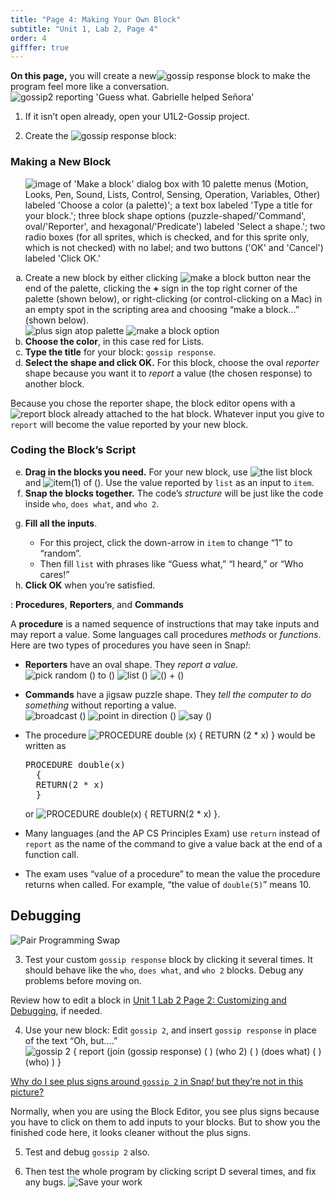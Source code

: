 ```yaml
---
title: "Page 4: Making Your Own Block"
subtitle: "Unit 1, Lab 2, Page 4"
order: 4
gifffer: true
---
```


::: learn
<strong>On this page,</strong> you will create a new<img src="/img/1-introduction/gossip-response.png" title="gossip response" alt="gossip response" class="inline"/> block to make the program feel more like a conversation. <br /> <img src="/img/1-introduction/gossip2-reporting.png" title="gossip2 reporting &apos;Guess what. Gabrielle helped Señora&apos;" alt="gossip2 reporting &apos;Guess what. Gabrielle helped Señora&apos;" class="ms-4"/>
:::

::: {#first .forYouToDo}

(@) If it isn't open already, open your U1L2-Gossip project.

(@) Create the <img src="/img/1-introduction/gossip-response.png" title="gossip response" alt="gossip response" class="inline"/> block:

::: narrower
### <strong>Making a New Block</strong>

<ol type="a">

<img src="/img/1-introduction/make-a-block-labeled.png" title="image of &apos;Make a block&apos; dialog box with 10 palette menus (Motion, Looks, Pen, Sound, Lists, Control, Sensing, Operation, Variables, Other) labeled &apos;Choose a color (a palette)&apos;; a text box labeled &apos;Type a title for your block.&apos;; three block shape options (puzzle-shaped/&apos;Command&apos;, oval/&apos;Reporter&apos;, and hexagonal/&apos;Predicate&apos;) labeled &apos;Select a shape.&apos;; two radio boxes (for all sprites, which is checked, and for this sprite only, which is not checked) with no label; and two buttons (&apos;OK&apos; and &apos;Cancel&apos;) labeled &apos;Click OK.&apos;" alt="image of &apos;Make a block&apos; dialog box with 10 palette menus (Motion, Looks, Pen, Sound, Lists, Control, Sensing, Operation, Variables, Other) labeled &apos;Choose a color (a palette)&apos;; a text box labeled &apos;Type a title for your block.&apos;; three block shape options (puzzle-shaped/&apos;Command&apos;, oval/&apos;Reporter&apos;, and hexagonal/&apos;Predicate&apos;) labeled &apos;Select a shape.&apos;; two radio boxes (for all sprites, which is checked, and for this sprite only, which is not checked) with no label; and two buttons (&apos;OK&apos; and &apos;Cancel&apos;) labeled &apos;Click OK.&apos;" class="ms-4 noshadow"/>

<li>Create a new block by either clicking <img src="/img/1-introduction/make-a-block.png" title="make a block button" alt="make a block button" class="inline"/> near the end of the palette, clicking the <b>+</b> sign in the top right corner of the palette (shown below), or right-clicking (or control-clicking on a Mac) in an empty spot in the scripting area and choosing "make a block..." (shown below).<br /> <img src="/img/1-introduction/plus-sign.png" title="plus sign atop palette" alt="plus sign atop palette" class="ms-4"/> <img src="/img/1-introduction/make-a-block.jpg" title="make a block option" alt="make a block option" class="ms-4"/></li>

<li><strong>Choose the color</strong>, in this case red for Lists.</li>

<li><strong>Type the title</strong> for your block: `gossip response`.</li>

<li><strong>Select the shape and click OK.</strong> For this block, choose the oval <em>reporter</em> shape because you want it to <i>report</i> a value (the chosen response) to another block.</li>

</ol>

::: endnote
<p>Because you chose the reporter shape, the block editor opens with a <img src="/img/blocks/report.png" title="report" alt="report" class="inline py-0"/> block already attached to the hat block. Whatever input you give to `report` will become the value reported by your new block.</p>
:::

### <strong>Coding the Block's Script</strong>

<ol type="a" start="5">

<li><strong>Drag in the blocks you need.</strong> For your new block, use <img src="/img/1-introduction/list.png" title="the list block" alt="the list block"/> and <img src="/img/1-introduction/item.png" title="item(1) of ()" alt="item(1) of ()"/>. Use the value reported by `list` as an input to `item`.</li>

<li><strong>Snap the blocks together.</strong> The code's <em>structure</em> will be just like the code inside `who`, `does what`, and `who 2`. <!--<div class="sidenote">If you forget what's inside `who`, you can edit it and just leave the editor open for you to see as you work on your new block.  </div>--></li>

<li>

<strong>Fill all the inputs</strong>.

<ul>

<li>For this project, click the down-arrow in `item` to change "1" to "random".</li>

<li>Then fill `list` with phrases like "Guess what," "I heard," or "Who cares!"</li>

</ul>

</li>

<li><strong>Click OK</strong> when you're satisfied.</li>

</ol>
:::
:::

::: vocabFullWidth
: <strong>Procedures</strong>, <strong>Reporters</strong>, and <strong>Commands</strong>

A <strong>procedure</strong> is a named sequence of instructions that may take inputs and may report a value. Some languages call procedures <em>methods</em> or <em>functions</em>. Here are two types of procedures you have seen in Snap<em>!</em>:

- <strong>Reporters</strong> have an oval shape. They <em>report a value</em>.<br /> <img src="/img/blocks/pick-random-empty-full-size.png" title="pick random () to ()" alt="pick random () to ()" class="ms-4"/> <img src="/img/blocks/list-full-size.png" title="list ()" alt="list ()" class="ms-4"/> <img src="/img/1-introduction/plus.png" title="() + ()" alt="() + ()" class="ms-4"/>

- <strong>Commands</strong> have a jigsaw puzzle shape. They <em>tell the computer to do something</em> without reporting a value.<br /> <img src="/img/blocks/broadcast.png" title="broadcast ()" alt="broadcast ()" class="ms-4"/> <img src="/img/blocks/point-in-direction-blank.png" title="point in direction ()" alt="point in direction ()" class="ms-4"/> <img src="/img/blocks/say-empty-full-size.png" title="say ()" alt="say ()" class="ms-4"/>
:::

::: examFullWidth

- 
    The procedure <img src="/img/1-introduction/double-block-definition.png" title="PROCEDURE double (x)
    {
    RETURN (2 * x)
    }" alt="PROCEDURE double (x)
    {
    RETURN (2 * x)
    }" class="inline"/> would be written as

    <pre class="inline">PROCEDURE double(x)
    {
    RETURN(2 * x)
    }</pre>

    or <img src="/img/1-introduction/double-blocktran.png" title="PROCEDURE double(x)
    {
    RETURN(2 * x)
    }" alt="PROCEDURE double(x)
    {
    RETURN(2 * x)
    }"/>.

- Many languages (and the AP CS Principles Exam) use `return` instead of `report` as the name of the command to give a value back at the end of a function call.

- The exam uses "value of a procedure" to mean the value the procedure returns when called. For example, "the value of `double(5)`" means 10.

:::

## Debugging

::: forYouToDo

<img src="/img/icons/pair-programming-swap.png" title="Pair Programming Swap" alt="Pair Programming Swap" class="float-end"/>

(@) Test your custom `gossip response` block by clicking it several times. It should behave like the `who`, `does what`, and `who 2` blocks. Debug any problems before moving on.

::: sidenote
Review how to edit a block in <a href="/unit-1/lab-2/3-customizing.html" title="Customizing and Debugging">Unit 1 Lab 2 Page 2: Customizing and Debugging</a>, if needed.
:::

(@) Use your new block: Edit `gossip 2`, and insert `gossip response` in place of the text "Oh, but...."<br /> <img src="/img/1-introduction/gossip2-definition.png" title="gossip 2 {
report (join (gossip response) ( ) (who 2) ( ) (does what) ( ) (who) )
}" alt="gossip 2 {
report (join (gossip response) ( ) (who 2) ( ) (does what) ( ) (who) )
}" class="ms-4"/>

::: endnote
<p><a href="#hint-plus-signs" data-bs-toggle="collapse" title="Why do I see plus signs around gossip2 in Snap! but they're not in this picture?">Why do I see plus signs around `gossip 2` in Snap<em>!</em> but they're not in this picture?</a></p>

::: {#hint-plus-signs .collapse}
Normally, when you are using the Block Editor, you see plus signs because you have to click on them to add inputs to your blocks. But to show you the finished code here, it looks cleaner without the plus signs.
:::
:::

(@) Test and debug `gossip 2` also.

(@) Then test the whole program by clicking script D several times, and fix any bugs. <img src="/img/icons/save-mini.png" title="Save your work" alt="Save your work" class="inline py-0"/>

:::

</body>

</html>
